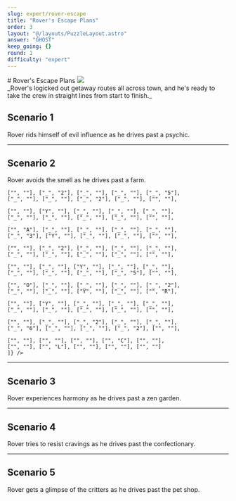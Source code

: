 ```yaml
---
slug: expert/rover-escape
title: "Rover's Escape Plans"
order: 3
layout: "@/layouts/PuzzleLayout.astro"
answer: "GHOST"
keep_going: {}
round: 1
difficulty: "expert"
---
```



<div class="flex flex-col items-center justify-between gap-4 sm:flex-row">
  # Rover's Escape Plans
  <img class="w-[20rem] border-2 border-gray-300" src={art.src} />
</div>

<div class="grid gap-5" style={{fontFamily: "DM Mono, sans-serif"}}>

<div style={{ fontFamily: "DM Mono, sans-serif" }}>
  _Rover's logicked out getaway routes all across town, and he's ready to take the crew in straight
  lines from start to finish._
</div>

<section class="flex flex-wrap items-center gap-4 sm:flex-nowrap">
  <div class="basis-full sm:basis-1/2">
    <h2 class="text-xl font-bold">Scenario 1</h2>
    <p>Rover rids himself of evil influence as he drives past a psychic.</p>
  </div>
  <Grid
    board={[
      ["", ""],
      ["", ""],
      ["", ""],
      ["", ""],
      ["", ""],
      ["", ""],
      ["", "M"],
      ["", ""],
      ["", ""],
      ["", ""],
      ["", "U"],
      ["_", ""],
      ["_", ""],
      ["Y", ""],
      ["B", ""],
      ["_", ""],
      ["_", ""],
      ["_", ""],
      ["_", ""],
      ["", "Y"],
      ["", ""],
      ["W", ""],
      ["_", ""],
      ["W", ""],
      ["_", ""],
      ["_", ""],
      ["_", ""],
      ["W", ""],
      ["Y", ""],
      ["", ""],
      ["", ""],
      ["_", ""],
      ["_", ""],
      ["_", ""],
      ["B", ""],
      ["_", ""],
      ["_", ""],
      ["Y", ""],
      ["W", ""],
      ["", ""],
      ["", ""],
      ["_", ""],
      ["_", ""],
      ["W", ""],
      ["_", ""],
      ["_", ""],
      ["_", ""],
      ["W", ""],
      ["_", ""],
      ["", ""],
      ["", ""],
      ["W", ""],
      ["_", ""],
      ["_", ""],
      ["B", ""],
      ["_", ""],
      ["Y", ""],
      ["_", ""],
      ["_", ""],
      ["", ""],
      ["", ""],
      ["_", ""],
      ["_", ""],
      ["_", ""],
      ["_", ""],
      ["_", ""],
      ["Y", ""],
      ["B", ""],
      ["_", ""],
      ["", ""],
      ["", ""],
      ["W", ""],
      ["_", ""],
      ["W", ""],
      ["_", ""],
      ["_", ""],
      ["_", ""],
      ["_", ""],
      ["_", ""],
      ["", ""],
      ["", ""],
      ["_", ""],
      ["_", ""],
      ["_", ""],
      ["W", ""],
      ["_", ""],
      ["_", ""],
      ["_", ""],
      ["_", ""],
      ["", ""],
      ["", ""],
      ["", "S"],
      ["", ""],
      ["", ""],
      ["", ""],
      ["", ""],
      ["", "A"],
      ["", ""],
      ["", ""],
      ["", ""],
    ]}
  />
</section>

<hr />

<section class="flex flex-row-reverse gap-4 items-center flex-wrap sm:flex-nowrap">
    <div class="basis-full sm:basis-1/2">
        <h2 class="font-bold text-xl">Scenario 2</h2>
        <p>Rover avoids the smell as he drives past a farm.</p>
    </div>
    <Grid board={[
    ["", ""], ["", ""], ["", ""], ["", "R"], ["", ""],
    ["", ""], ["", ""], ["", ""], ["", ""], ["", ""],

    ["", ""], ["_", "2"], ["_", ""], ["_", ""], ["_", "5"],
    ["_", ""], ["_", ""], ["_", "2"], ["_", ""], ["", ""],

    ["", ""], ["Y", ""], ["_", ""], ["_", ""], ["_", ""],
    ["_", ""], ["_", ""], ["_", ""], ["_", ""], ["", ""],

    ["", "A"], ["_", ""], ["_", ""], ["_", ""], ["_", ""],
    ["_", "3"], ["Y", ""], ["_", ""], ["_", ""], ["", ""],

    ["", ""], ["_", "2"], ["_", ""], ["_", ""], ["_", ""],
    ["_", ""], ["_", ""], ["_", ""], ["_", ""], ["", ""],

    ["", ""], ["_", ""], ["Y", ""], ["_", ""], ["_", ""],
    ["_", ""], ["_", ""], ["_", ""], ["_", "5"], ["", ""],

    ["", "O"], ["_", ""], ["_", ""], ["_", ""], ["_", "2"],
    ["_", ""], ["_", ""], ["Y", ""], ["_", ""], ["", "R"],

    ["", ""], ["Y", ""], ["_", ""], ["_", ""], ["_", ""],
    ["_", ""], ["_", ""], ["_", ""], ["_", ""], ["", ""],

    ["", ""], ["_", ""], ["_", "2"], ["_", ""], ["_", ""],
    ["_", "6"], ["_", ""], ["_", ""], ["_", "2"], ["", ""],

    ["", ""], ["", ""], ["", ""], ["", "C"], ["", ""],
    ["", ""], ["", "L"], ["", ""], ["", ""], ["", ""]
    ]} />

</section>

<hr />

<section class="flex flex-wrap items-center gap-4 sm:flex-nowrap">
  <div class="basis-full sm:basis-1/2">
    <h2 class="text-xl font-bold">Scenario 3</h2>
    <p>Rover experiences harmony as he drives past a zen garden.</p>
  </div>
  <Grid
    board={[
      ["", ""],
      ["", ""],
      ["", ""],
      ["", "Y"],
      ["", ""],
      ["", ""],
      ["", ""],
      ["", "G"],
      ["", ""],
      ["", ""],
      ["", ""],
      ["W", ""],
      ["_", ""],
      ["Y", ""],
      ["_", ""],
      ["_", ""],
      ["_", ""],
      ["Y", ""],
      ["W", ""],
      ["", ""],
      ["", ""],
      ["_", ""],
      ["_", ""],
      ["_", ""],
      ["W", ""],
      ["W", ""],
      ["B", ""],
      ["_", ""],
      ["_", ""],
      ["", ""],
      ["", "N"],
      ["_", ""],
      ["W", ""],
      ["_", ""],
      ["B", ""],
      ["_", ""],
      ["_", ""],
      ["Y", ""],
      ["_", ""],
      ["", ""],
      ["", "I"],
      ["_", ""],
      ["_", ""],
      ["_", ""],
      ["Y", ""],
      ["_", ""],
      ["Y", ""],
      ["_", ""],
      ["_", ""],
      ["", "Y"],
      ["", ""],
      ["_", ""],
      ["_", ""],
      ["W", ""],
      ["_", ""],
      ["_", ""],
      ["W", ""],
      ["_", ""],
      ["_", ""],
      ["", ""],
      ["", ""],
      ["_", ""],
      ["_", ""],
      ["_", ""],
      ["_", ""],
      ["W", ""],
      ["_", ""],
      ["_", ""],
      ["_", ""],
      ["", ""],
      ["", ""],
      ["_", ""],
      ["_", ""],
      ["_", ""],
      ["W", ""],
      ["_", ""],
      ["_", ""],
      ["_", ""],
      ["_", ""],
      ["", ""],
      ["", ""],
      ["_", ""],
      ["_", ""],
      ["_", ""],
      ["_", ""],
      ["_", ""],
      ["_", ""],
      ["_", ""],
      ["_", ""],
      ["", ""],
      ["", ""],
      ["", ""],
      ["", ""],
      ["", "A"],
      ["", ""],
      ["", ""],
      ["", "N"],
      ["", ""],
      ["", ""],
      ["", ""],
    ]}
  />
</section>

<hr />

<section class="flex flex-row-reverse flex-wrap items-center gap-4 sm:flex-nowrap">
  <div class="basis-full sm:basis-1/2">
    <h2 class="text-xl font-bold">Scenario 4</h2>
    <p>Rover tries to resist cravings as he drives past the confectionary.</p>
  </div>
  <Grid
    board={[
      ["", ""],
      ["", "Y"],
      ["", ""],
      ["", ""],
      ["", ""],
      ["", ""],
      ["", "H"],
      ["", ""],
      ["", "B"],
      ["", ""],
      ["", "N"],
      ["_", ""],
      ["_", "4"],
      ["_", ""],
      ["_", ""],
      ["_", ""],
      ["_", ""],
      ["_", ""],
      ["_", ""],
      ["", "A"],
      ["", ""],
      ["_", ""],
      ["_", "4"],
      ["_", ""],
      ["_", "4"],
      ["_", ""],
      ["_", "4"],
      ["_", "4"],
      ["_", "6"],
      ["", ""],
      ["", "C"],
      ["_", ""],
      ["_", "9"],
      ["_", ""],
      ["Y", ""],
      ["_", "11"],
      ["_", ""],
      ["_", ""],
      ["_", ""],
      ["", "O"],
      ["", ""],
      ["_", "9"],
      ["_", ""],
      ["_", ""],
      ["_", ""],
      ["_", ""],
      ["Y", ""],
      ["_", ""],
      ["_", ""],
      ["", ""],
      ["", ""],
      ["_", ""],
      ["_", ""],
      ["_", ""],
      ["_", ""],
      ["_", ""],
      ["_", ""],
      ["_", ""],
      ["_", "3"],
      ["", ""],
      ["", "A"],
      ["_", ""],
      ["Y", ""],
      ["_", ""],
      ["_", "1"],
      ["_", ""],
      ["_", ""],
      ["_", "2"],
      ["_", ""],
      ["", ""],
      ["", ""],
      ["_", "8"],
      ["_", "2"],
      ["_", "8"],
      ["_", ""],
      ["_", "1"],
      ["_", ""],
      ["_", "7"],
      ["_", ""],
      ["", ""],
      ["", "O"],
      ["_", ""],
      ["Y", ""],
      ["_", ""],
      ["_", ""],
      ["_", ""],
      ["_", ""],
      ["_", "1"],
      ["_", ""],
      ["", ""],
      ["", ""],
      ["", ""],
      ["", ""],
      ["", "N"],
      ["", ""],
      ["", ""],
      ["", "C"],
      ["", "A"],
      ["", ""],
      ["", ""],
    ]}
  />
</section>

<hr />

<section class="flex gap-4 items-center flex-wrap sm:flex-nowrap">
    <div class="basis-full sm:basis-1/2">
        <h2 class="font-bold text-xl">Scenario 5</h2>
        <p>Rover gets a glimpse of the critters as he drives past the pet shop.</p>
    </div>
<Grid board={[
  ["", ""], ["", ""], ["", "T"], ["", ""], ["", ""], ["", "L"], ["", ""], ["", ""], ["", "I"], ["", ""],
  ["", ""], ["_", ""], ["_", ""], ["_", "3"], ["_", ""], ["_", "3"], ["_", ""], ["Y", ""],["_", "3"], ["", ""],
  ["", "K"], ["_", "3"], ["_", ""], ["_", "0"], ["_", ""], ["_", ""], ["_", ""], ["_", "2"],["_", ""], ["", ""],
  ["", "S"], ["_", ""], ["_", ""], ["_", "3"], ["_", ""], ["_", ""], ["_", "2"], ["_", "3"],["_", ""], ["", ""],
  ["", ""], ["_", ""], ["_", "2"], ["_", ""], ["W", ""], ["_", "2"], ["Y", ""], ["_", "1"],["_", ""], ["", "R"],
  ["", ""], ["_", ""], ["_", "1"], ["_", ""], ["_", "2"], ["B", ""], ["_", ""], ["_", "1"],["_", ""], ["", ""],
  ["", ""], ["_", ""], ["_", "2"], ["_", "2"], ["_", ""], ["_", ""], ["_", "0"], ["Y", ""],["_", ""], ["", ""],
  ["", "L"], ["_", ""], ["_", "2"], ["_", ""], ["Y", ""], ["_", ""], ["_", "2"], ["_", ""],["_", "1"], ["", "I"],
  ["", "N"], ["_", "3"], ["Y", ""], ["_", ""], ["_", "2"], ["_", ""], ["_", "0"], ["_", ""],["_", ""], ["", ""],
  ["", ""], ["", ""], ["", "H"], ["", ""], ["", "E"], ["", ""], ["", ""], ["", ""], ["", ""], ["", ""]
]} />
</section>
</div>
